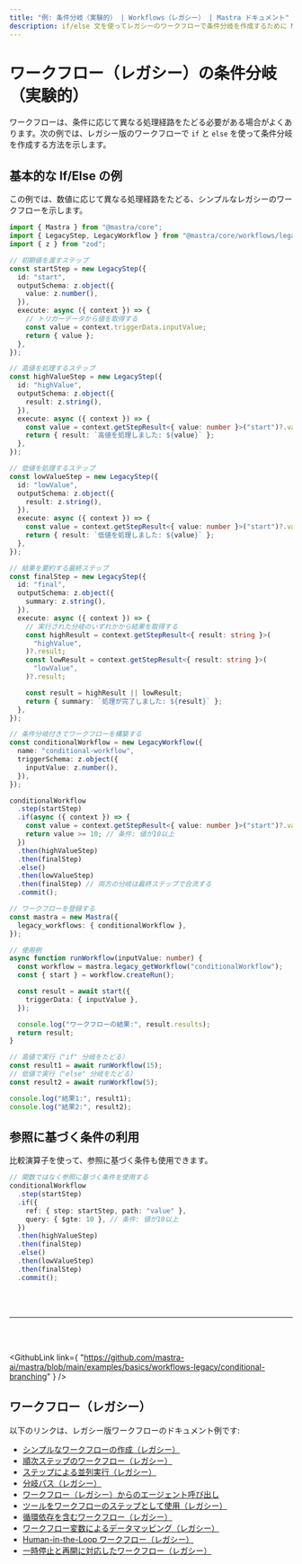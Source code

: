 ```yaml
---
title: "例: 条件分岐（実験的） | Workflows（レガシー） | Mastra ドキュメント"
description: if/else 文を使ってレガシーのワークフローで条件分岐を作成するために Mastra を用いる例。
---
```




# ワークフロー（レガシー）の条件分岐（実験的）

ワークフローは、条件に応じて異なる処理経路をたどる必要がある場合がよくあります。次の例では、レガシー版のワークフローで `if` と `else` を使って条件分岐を作成する方法を示します。

## 基本的な If/Else の例

この例では、数値に応じて異なる処理経路をたどる、シンプルなレガシーのワークフローを示します。

```ts showLineNumbers copy
import { Mastra } from "@mastra/core";
import { LegacyStep, LegacyWorkflow } from "@mastra/core/workflows/legacy";
import { z } from "zod";

// 初期値を渡すステップ
const startStep = new LegacyStep({
  id: "start",
  outputSchema: z.object({
    value: z.number(),
  }),
  execute: async ({ context }) => {
    // トリガーデータから値を取得する
    const value = context.triggerData.inputValue;
    return { value };
  },
});

// 高値を処理するステップ
const highValueStep = new LegacyStep({
  id: "highValue",
  outputSchema: z.object({
    result: z.string(),
  }),
  execute: async ({ context }) => {
    const value = context.getStepResult<{ value: number }>("start")?.value;
    return { result: `高値を処理しました: ${value}` };
  },
});

// 低値を処理するステップ
const lowValueStep = new LegacyStep({
  id: "lowValue",
  outputSchema: z.object({
    result: z.string(),
  }),
  execute: async ({ context }) => {
    const value = context.getStepResult<{ value: number }>("start")?.value;
    return { result: `低値を処理しました: ${value}` };
  },
});

// 結果を要約する最終ステップ
const finalStep = new LegacyStep({
  id: "final",
  outputSchema: z.object({
    summary: z.string(),
  }),
  execute: async ({ context }) => {
    // 実行された分岐のいずれかから結果を取得する
    const highResult = context.getStepResult<{ result: string }>(
      "highValue",
    )?.result;
    const lowResult = context.getStepResult<{ result: string }>(
      "lowValue",
    )?.result;

    const result = highResult || lowResult;
    return { summary: `処理が完了しました: ${result}` };
  },
});

// 条件分岐付きでワークフローを構築する
const conditionalWorkflow = new LegacyWorkflow({
  name: "conditional-workflow",
  triggerSchema: z.object({
    inputValue: z.number(),
  }),
});

conditionalWorkflow
  .step(startStep)
  .if(async ({ context }) => {
    const value = context.getStepResult<{ value: number }>("start")?.value ?? 0;
    return value >= 10; // 条件: 値が10以上
  })
  .then(highValueStep)
  .then(finalStep)
  .else()
  .then(lowValueStep)
  .then(finalStep) // 両方の分岐は最終ステップで合流する
  .commit();

// ワークフローを登録する
const mastra = new Mastra({
  legacy_workflows: { conditionalWorkflow },
});

// 使用例
async function runWorkflow(inputValue: number) {
  const workflow = mastra.legacy_getWorkflow("conditionalWorkflow");
  const { start } = workflow.createRun();

  const result = await start({
    triggerData: { inputValue },
  });

  console.log("ワークフローの結果:", result.results);
  return result;
}

// 高値で実行（"if" 分岐をたどる）
const result1 = await runWorkflow(15);
// 低値で実行（"else" 分岐をたどる）
const result2 = await runWorkflow(5);

console.log("結果1:", result1);
console.log("結果2:", result2);
```


## 参照に基づく条件の利用

比較演算子を使って、参照に基づく条件も使用できます。

```ts showLineNumbers copy
// 関数ではなく参照に基づく条件を使用する
conditionalWorkflow
  .step(startStep)
  .if({
    ref: { step: startStep, path: "value" },
    query: { $gte: 10 }, // 条件: 値が10以上
  })
  .then(highValueStep)
  .then(finalStep)
  .else()
  .then(lowValueStep)
  .then(finalStep)
  .commit();
```

<br />

<br />

<hr className="dark:border-[#404040] border-gray-300" />

<br />

<br />

<GithubLink
  link={
"https://github.com/mastra-ai/mastra/blob/main/examples/basics/workflows-legacy/conditional-branching"
}
/>


## ワークフロー（レガシー）

以下のリンクは、レガシー版ワークフローのドキュメント例です:

- [シンプルなワークフローの作成（レガシー）](/examples/workflows_legacy/creating-a-workflow)
- [順次ステップのワークフロー（レガシー）](/examples/workflows_legacy/sequential-steps)
- [ステップによる並列実行（レガシー）](/examples/workflows_legacy/parallel-steps)
- [分岐パス（レガシー）](/examples/workflows_legacy/branching-paths)
- [ワークフロー（レガシー）からのエージェント呼び出し](/examples/workflows_legacy/calling-agent)
- [ツールをワークフローのステップとして使用（レガシー）](/examples/workflows_legacy/using-a-tool-as-a-step)
- [循環依存を含むワークフロー（レガシー）](/examples/workflows_legacy/cyclical-dependencies)
- [ワークフロー変数によるデータマッピング（レガシー）](/examples/workflows_legacy/workflow-variables)
- [Human-in-the-Loop ワークフロー（レガシー）](/examples/workflows_legacy/human-in-the-loop)
- [一時停止と再開に対応したワークフロー（レガシー）](/examples/workflows_legacy/suspend-and-resume)